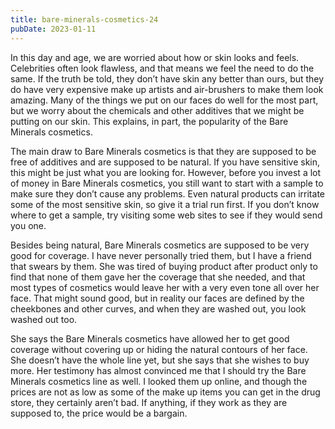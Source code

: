 ```yaml
---
title: bare-minerals-cosmetics-24
pubDate: 2023-01-11
---
```


In this day and age, we are worried about how or skin looks and feels. Celebrities often look flawless, and that means we feel the need to do the same. If the truth be told, they don’t have skin any better than ours, but they do have very expensive make up artists and air-brushers to make them look amazing. Many of the things we put on our faces do well for the most part, but we worry about the chemicals and other additives that we might be putting on our skin. This explains, in part, the popularity of the Bare Minerals cosmetics.

The main draw to Bare Minerals cosmetics is that they are supposed to be free of additives and are supposed to be natural. If you have sensitive skin, this might be just what you are looking for. However, before you invest a lot of money in Bare Minerals cosmetics, you still want to start with a sample to make sure they don’t cause any problems. Even natural products can irritate some of the most sensitive skin, so give it a trial run first. If you don’t know where to get a sample, try visiting some web sites to see if they would send you one.

Besides being natural, Bare Minerals cosmetics are supposed to be very good for coverage. I have never personally tried them, but I have a friend that swears by them. She was tired of buying product after product only to find that none of them gave her the coverage that she needed, and that most types of cosmetics would leave her with a very even tone all over her face. That might sound good, but in reality our faces are defined by the cheekbones and other curves, and when they are washed out, you look washed out too.

She says the Bare Minerals cosmetics have allowed her to get good coverage without covering up or hiding the natural contours of her face. She doesn’t have the whole line yet, but she says that she wishes to buy more. Her testimony has almost convinced me that I should try the Bare Minerals cosmetics line as well. I looked them up online, and though the prices are not as low as some of the make up items you can get in the drug store, they certainly aren’t bad. If anything, if they work as they are supposed to, the price would be a bargain.